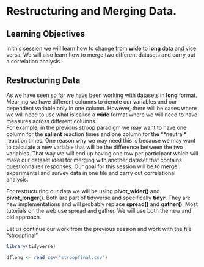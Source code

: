 # Restructuring and Merging Data. {#session9}  


## Learning Objectives  
In this session we will learn how to change from **wide** to **long** data and vice versa. We will also learn how to merge two different datasets and carry out a correlation analysis.  

## Restructuring Data

As we have seen so far we have been working with datasets in **long** format. Meaning we have different columns to denote our variables and our dependent variable only in one column. However, there will be cases where we will need to use what is called a **wide** format where we will need to have measures across different columns.  
For example, in the previous stroop paradigm we may want to have one column for the **salient** reaction times and one column for the **neutral* reaction times. One reason why we may need this is because we may want to calculate a new variable that will be the difference between the two variables. That way we will end up having one row per participant which will make our dataset ideal for merging with another dataset that contains questionnaires responses. Our goal for this session will be to merge experimental and survey data in one file and carry out correlational analysis.

For restructuring our data we will be using **pivot_wider()** and **pivot_longer()**. Both are part of tidyverse and specifically **tidyr**. They are new implementations and will probably replace **spread()** and **gather()**. Most tutorials on the web use spread and gather. We will use both the new and old approach.

Let us continue our work from the previous session and work with the file "stroopfinal".

```r
library(tidyverse)

dflong <- read_csv("stroopfinal.csv")

```


